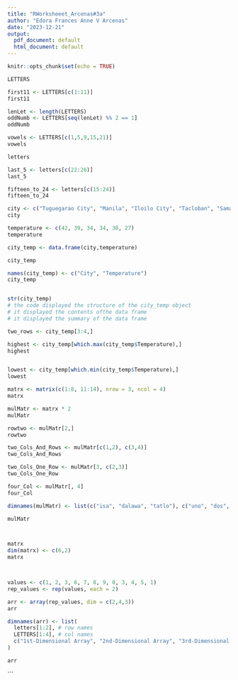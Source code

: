 ```yaml
---
title: "RWorksheeet_Arcenas#3a"
author: "Edora Frances Anne V Arcenas"
date: "2023-12-21"
output:
  pdf_document: default
  html_document: default
---
```


```r
knitr::opts_chunk$set(echo = TRUE)
```

```r
LETTERS

first11 <- LETTERS[c(1:11)]
first11

lenLet <- length(LETTERS)
oddNumb <- LETTERS[seq(lenLet) %% 2 == 1]
oddNumb

vowels <- LETTERS[c(1,5,9,15,21)]
vowels

letters

last_5 <- letters[c(22:26)]
last_5

fifteen_to_24 <- letters[c(15:24)]
fifteen_to_24

city <- c("Tuguegarao City", "Manila", "Iloilo City", "Tacloban", "Samal Island", "Davao City")
city

temperature <- c(42, 39, 34, 34, 30, 27)
temperature

city_temp <- data.frame(city,temperature)

city_temp

names(city_temp) <- c("City", "Temperature")
city_temp


str(city_temp)
# the code displayed the structure of the city_temp object
# it displayed the contents ofthe data frame
# it displayed the summary of the data frame

two_rows <- city_temp[3:4,]

highest <- city_temp[which.max(city_temp$Temperature),]
highest


lowest <- city_temp[which.min(city_temp$Temperature),]
lowest

matrx <- matrix(c(1:8, 11:14), nrow = 3, ncol = 4)
matrx

mulMatr <- matrx * 2
mulMatr

rowtwo <- mulMatr[2,]
rowtwo

two_Cols_And_Rows <- mulMatr[c(1,2), c(3,4)]
two_Cols_And_Rows

two_Cols_One_Row <- mulMatr[3, c(2,3)]
two_Cols_One_Row

four_Col <- mulMatr[, 4]
four_Col

dimnames(mulMatr) <- list(c("isa", "dalawa", "tatlo"), c("uno", "dos", "tres", "quatro"))

mulMatr



matrx
dim(matrx) <- c(6,2)
matrx



values <- c(1, 2, 3, 6, 7, 8, 9, 0, 3, 4, 5, 1)
rep_values <- rep(values, each = 2)

arr <- array(rep_values, dim = c(2,4,3))
arr

dimnames(arr) <- list(
  letters[1:2], # row names
  LETTERS[1:4], # col names
  c("1st-Dimensional Array", "2nd-Dimensional Array", "3rd-Dimensional Array") # dim names
)

arr

```
```
